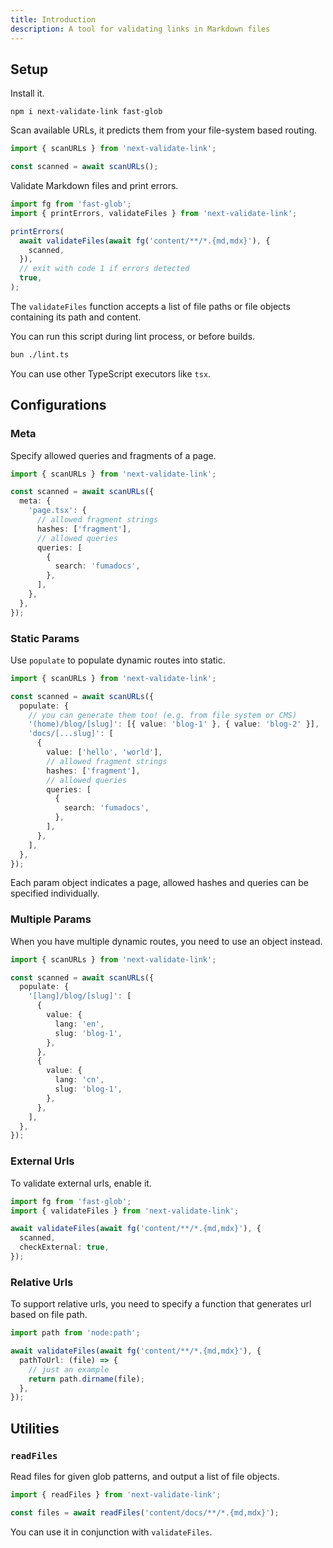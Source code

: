 ```yaml
---
title: Introduction
description: A tool for validating links in Markdown files
---
```


## Setup

Install it.

```package-install
npm i next-validate-link fast-glob
```

Scan available URLs, it predicts them from your file-system based routing.

```ts
import { scanURLs } from 'next-validate-link';

const scanned = await scanURLs();
```

Validate Markdown files and print errors.

```ts
import fg from 'fast-glob';
import { printErrors, validateFiles } from 'next-validate-link';

printErrors(
  await validateFiles(await fg('content/**/*.{md,mdx}'), {
    scanned,
  }),
  // exit with code 1 if errors detected
  true,
);
```

The `validateFiles` function accepts a list of file paths or file objects containing its path and content.

You can run this script during lint process, or before builds.

```bash
bun ./lint.ts
```

<Callout>You can use other TypeScript executors like `tsx`.</Callout>

## Configurations

### Meta

Specify allowed queries and fragments of a page.

```ts
import { scanURLs } from 'next-validate-link';

const scanned = await scanURLs({
  meta: {
    'page.tsx': {
      // allowed fragment strings
      hashes: ['fragment'],
      // allowed queries
      queries: [
        {
          search: 'fumadocs',
        },
      ],
    },
  },
});
```

### Static Params

Use `populate` to populate dynamic routes into static.

```ts
import { scanURLs } from 'next-validate-link';

const scanned = await scanURLs({
  populate: {
    // you can generate them too! (e.g. from file system or CMS)
    '(home)/blog/[slug]': [{ value: 'blog-1' }, { value: 'blog-2' }],
    'docs/[...slug]': [
      {
        value: ['hello', 'world'],
        // allowed fragment strings
        hashes: ['fragment'],
        // allowed queries
        queries: [
          {
            search: 'fumadocs',
          },
        ],
      },
    ],
  },
});
```

Each param object indicates a page, allowed hashes and queries can be specified individually.

### Multiple Params

When you have multiple dynamic routes, you need to use an object instead.

```ts
import { scanURLs } from 'next-validate-link';

const scanned = await scanURLs({
  populate: {
    '[lang]/blog/[slug]': [
      {
        value: {
          lang: 'en',
          slug: 'blog-1',
        },
      },
      {
        value: {
          lang: 'cn',
          slug: 'blog-1',
        },
      },
    ],
  },
});
```

### External Urls

To validate external urls, enable it.

```ts
import fg from 'fast-glob';
import { validateFiles } from 'next-validate-link';

await validateFiles(await fg('content/**/*.{md,mdx}'), {
  scanned,
  checkExternal: true,
});
```

### Relative Urls

To support relative urls, you need to specify a function that generates url based on file path.

```ts
import path from 'node:path';

await validateFiles(await fg('content/**/*.{md,mdx}'), {
  pathToUrl: (file) => {
    // just an example
    return path.dirname(file);
  },
});
```

## Utilities

### `readFiles`

Read files for given glob patterns, and output a list of file objects.

```ts
import { readFiles } from 'next-validate-link';

const files = await readFiles('content/docs/**/*.{md,mdx}');
```

You can use it in conjunction with `validateFiles`.
